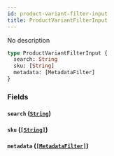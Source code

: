 ```yaml
---
id: product-variant-filter-input
title: ProductVariantFilterInput
---
```


No description

```graphql
type ProductVariantFilterInput {
  search: String
  sku: [String]
  metadata: [MetadataFilter]
}
```

### Fields

#### `search` ([`String`](/docs/developer/api-reference/scalars/string))

#### `sku` ([`[String]`](/docs/developer/api-reference/scalars/string))

#### `metadata` ([`[MetadataFilter]`](/docs/developer/api-reference/inputs/metadata-filter))
